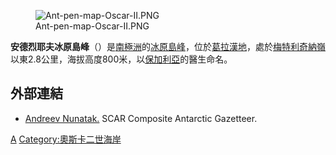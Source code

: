 [[Image:Ant-pen-map-Oscar-II.PNG|thumb]]

'''安德烈耶夫冰原島峰'''（{{lang-en|Andreev Nunatak}}）是[[南極洲|南極洲]]的[[冰原島峰|冰原島峰]]，位於[[葛拉漢地|葛拉漢地]]，處於[[梅特利奇納嶺|梅特利奇納嶺]]以東2.8公里，海拔高度800米，以[[保加利亞|保加利亞]]的醫生命名。

{{coord|65|08|36|S|62|00|53|W|display=title}}

==外部連結==
* [https://data.aad.gov.au/aadc/gaz/scar/display_name.cfm?gaz_id=137400 Andreev Nunatak.] {{Wayback|url=https://data.aad.gov.au/aadc/gaz/scar/display_name.cfm?gaz_id=137400 |date=20170922100257 }} SCAR Composite Antarctic Gazetteer.

{{DEFAULTSORT:Andreev Nunatak}}
[[Category:海拔1000公尺以下的南極洲山峰|A]]
[[Category:奧斯卡二世海岸|Category:奧斯卡二世海岸]]


{{OscarIICoast-geo-stub}}